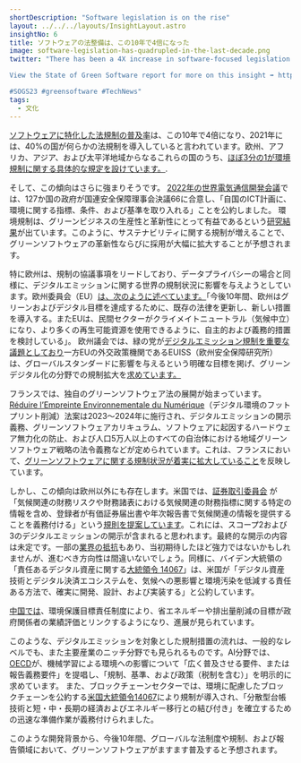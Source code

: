 ```yaml
---
shortDescription: "Software legislation is on the rise"
layout: ../../../layouts/InsightLayout.astro
insightNo: 6
title: ソフトウェアの法整備は、この10年で4倍になった
image: software-legislation-has-quadrupled-in-the-last-decade.png
twitter: "There has been a 4X increase in software-focused legislation in the last decade, and this trend only looks set to increase.

View the State of Green Software report for more on this insight ➡️ https://stateof.greensoftware.foundation

#SOGS23 #greensoftware #TechNews"
tags:
  - 文化
---
```


[ソフトウェアに特化した法規制の普及率](https://datahub.itu.int/data/?e=&c=701&i=100090&s=12604)は、この10年で4倍になり、2021年には、40%の国が何らかの法規制を導入していると言われています。欧州、アフリカ、アジア、および太平洋地域からなるこれらの国のうち、[ほぼ3分の1が環境規制に関する具体的な規定を設けています。](https://datahub.itu.int/data/?e=&c=701&i=100090&s=12604&d=Areas+covered).

そして、この傾向はさらに強まりそうです。 [2022年の世界電気通信開発会議](https://www.itu.int/dms_pub/itu-d/md/18/wtdc21/c/D18-WTDC21-C-0103!R1!PDF-E.pdf)では、127か国の政府が国連安全保障理事会決議66に合意し、「自国のICT計画に、環境に関する指標、条件、および基準を取り入れる」ことを公約しました。 環境規制は、グリーンビジネスの生産性と革新性にとって有益であるという[研究結果](https://www.sciencedirect.com/science/article/abs/pii/S0301421519303866)が出ています。このように、サステナビリティに関する規制が増えることで、グリーンソフトウェアの革新性ならびに採用が大幅に拡大することが予想されます。

特に欧州は、規制の協議事項をリードしており、データプライバシーの場合と同様に、デジタルエミッションに関する世界の規制状況に影響を与えようとしています。欧州委員会（EU）[は、次のように述べています。](https://digital-strategy.ec.europa.eu/en/policies/green-digital)「今後10年間、欧州はグリーンおよびデジタル目標を達成するために、既存の法律を更新し、新しい措置を導入する。またEUは、民間セクターがクライメイトニュートラル（気候中立）になり、より多くの再生可能資源を使用できるように、自主的および義務的措置を検討している」。 欧州議会では、緑の党が[デジタルエミッション規制を重要な議題としており](https://www.greens-efa.eu/en/article/document/need-of-environmental-data-and-standards-for-the-ict-sector)一方EUの外交政策機関であるEUISS（欧州安全保障研究所）は、グローバルスタンダードに影響を与えるという明確な目標を掲げ、グリーンデジタル化の分野での規制拡大を[求めています。](https://op.europa.eu/en/publication-detail/-/publication/39411cd6-5320-11ec-91ac-01aa75ed71a1/language-en)

フランスでは、独自のグリーンソフトウェア法の展開が始まっています。[Réduire l’Empreinte Environnementale du Numérique](https://www.vie-publique.fr/loi/278056-loi-15-novembre2021-reen-reduire-empreinte-environnementale-du-numerique)（デジタル環境のフットプリント削減）法案は2023～2024年に施行され、デジタルエミッションの開示義務、グリーンソフトウェアカリキュラム、ソフトウェアに起因するハードウェア無力化の防止、および人口5万人以上のすべての自治体における地域グリーンソフトウェア戦略の法令義務などが定められています。これは、フランスにおいて、[グリーンソフトウェアに関する規制状況が着実に拡大していること](https://github.com/supertanuki/numeriqueEcoResponsable#r%C3%A9glementaires)を反映しています。

しかし、この傾向は欧州以外にも存在します。米国では、[証券取引委員会](https://www.sec.gov/news/press-release/2022-46) が「気候関連の財務リスクや財務諸表における気候関連の財務指標に関する特定の情報を含め、登録者が有価証券届出書や年次報告書で気候関連の情報を提供することを義務付ける」という[規則を提案しています](https://www.govinfo.gov/content/pkg/FR-2022-04-11/pdf/2022-06342.pdf)。これには、スコープ2および3のデジタルエミッションの開示が含まれると思われます。最終的な開示の内容は未定です。一部の[業界の抵抗](https://www.itic.org/documents/environment/2022-06-17ITISECletter.final.pdf)もあり、当初期待したほど強力ではないかもしれませんが、進むべき方向性は間違いないでしょう。同様に、バイデン大統領の「責任あるデジタル資産に関する[大統領令 14067](https://www.presidency.ucsb.edu/documents/executive-order-14067-ensuring-responsible-development-digital-assets)」は、米国が「デジタル資産技術とデジタル決済エコシステムを、気候への悪影響と環境汚染を低減する責任ある方法で、確実に開発、設計、および実装する」と公約しています。

[中国では](https://www.mdpi.com/2071-1050/14/20/13431)、環境保護目標責任制度により、省エネルギーや排出量削減の目標が政府関係者の業績評価とリンクするようになり、進展が見られています。

このような、デジタルエミッションを対象とした規制措置の流れは、一般的なレベルでも、また主要産業のニッチ分野でも見られるものです。AI分野では、[OECD](https://www.oecd-ilibrary.org/science-and-technology/measuring-the-environmental-impacts-of-artificial-intelligence-compute-and-applications_7babf571-en)が、機械学習による環境への影響について「広く普及させる要件、または報告義務要件」を提唱し、「規制、基準、および政策（税制を含む）」を明示的に求めています。 また、ブロックチェーンセクターでは、環境に配慮したブロックチェーンを公約する[米国大統領令14067](https://www.presidency.ucsb.edu/documents/executive-order-14067-ensuring-responsible-development-digital-assets)により規制が導入され、「分散型台帳技術と短・中・長期の経済およびエネルギー移行との結び付き」を確立するための迅速な準備作業が義務付けられました。

このような開発背景から、今後10年間、グローバルな法制度や規制、および報告領域において、グリーンソフトウェアがますます普及すると予想されます。